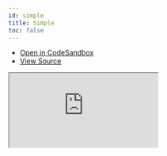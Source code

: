 ```yaml
---
id: simple
title: Simple
toc: false
---
```


- [Open in CodeSandbox](https://codesandbox.io/s/github/tannerlinsley/react-query/tree/next/examples/simple)
- [View Source](https://github.com/tannerlinsley/react-query/tree/master/examples/simple)

<iframe
  src="https://codesandbox.io/embed/github/tannerlinsley/react-query/tree/next/examples/simple?autoresize=1&fontsize=14&theme=dark"
  title="tannerlinsley/react-query: basic"
  sandbox="allow-forms allow-modals allow-popups allow-presentation allow-same-origin allow-scripts"
  style={{
    width: '100%',
    height: '80vh',
    border: '0',
    borderRadius: 8,
    overflow: 'hidden',
    position: 'static',
    zIndex: 0,
  }}
></iframe>
